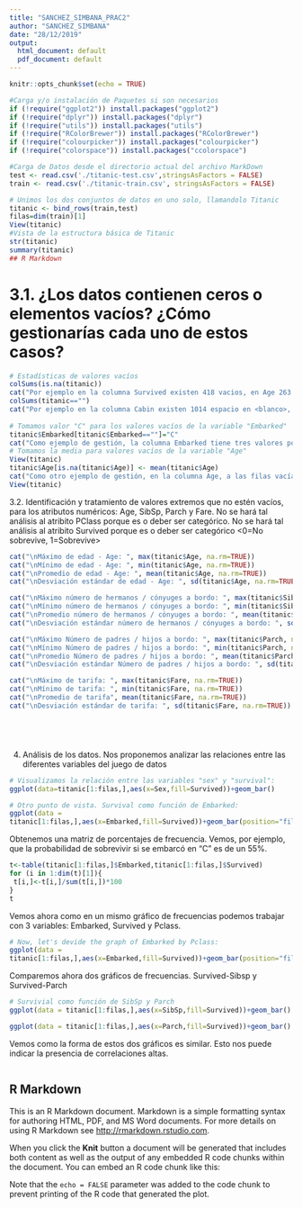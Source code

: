 ---
title: "SANCHEZ_SIMBANA_PRAC2"
author: "SANCHEZ_SIMBANA"
date: "28/12/2019"
output:
  html_document: default
  pdf_document: default
---

```{r setup, include=FALSE}
knitr::opts_chunk$set(echo = TRUE)
```

```{r}
#Carga y/o instalación de Paquetes si son necesarios
if (!require("ggplot2")) install.packages("ggplot2")
if (!require("dplyr")) install.packages("dplyr")
if (!require("utils")) install.packages("utils")
if (!require("RColorBrewer")) install.packages("RColorBrewer")
if (!require("colourpicker")) install.packages("colourpicker")
if (!require("colorspace")) install.packages("ccolorspace")

```


```{r}
#Carga de Datos desde el directorio actual del archivo MarkDown
test <- read.csv('./titanic-test.csv',stringsAsFactors = FALSE)
train <- read.csv('./titanic-train.csv', stringsAsFactors = FALSE)

```

```{r}
# Unimos los dos conjuntos de datos en uno solo, llamandolo Titanic
titanic <- bind_rows(train,test)
filas=dim(train)[1]
View(titanic)
#Vista de la estructura básica de Titanic
str(titanic)
summary(titanic)
## R Markdown
```
# 3.1. ¿Los datos contienen ceros o elementos vacíos? ¿Cómo gestionarías cada uno de estos casos?
```{r}
# Estadísticas de valores vacíos
colSums(is.na(titanic))
cat("Por ejemplo en la columna Survived existen 418 vacios, en Age 263 vacios, en Fare 1 vacio ")
colSums(titanic=="")
cat("Por ejemplo en la columna Cabin existen 1014 espacio en <blanco>, no obstante en Survived y fare, la condición no aplica porque son datos numéricos y no de texto")
    
# Tomamos valor "C" para los valores vacíos de la variable "Embarked"
titanic$Embarked[titanic$Embarked==""]="C" 
cat("Como ejemplo de gestión, la columna Embarked tiene tres valores posibles C = Cherbourg; Q = Queenstown; S = Southampton. La historia del titanic cuenta que el último puerto dónde se embarcaron pasajeros Cherbourg, por tanto hemos asumido que si algún pasajero no tiene registro de puerto de embarque, lo marcaremos o llenaremos como <C>")
# Tomamos la media para valores vacíos de la variable "Age"
View(titanic)
titanic$Age[is.na(titanic$Age)] <- mean(titanic$Age)
cat("Como otro ejemplo de gestión, en la columna Age, a las filas vacías se le asigna el promedio de la edades de los pasajeros registrados en el dataset")
View(titanic)
```
3.2. Identificación y tratamiento de valores extremos que no estén vacíos, para los atributos numéricos: Age, SibSp, Parch y Fare. No se hará tal análisis al atribito PClass porque es o deber ser categórico. No se hará tal análisis al atribito Survived porque es o deber ser categórico <0=No sobrevive, 1=Sobrevive>

```{r}
cat("\nMáximo de edad - Age: ", max(titanic$Age, na.rm=TRUE))
cat("\nMínimo de edad - Age: ", min(titanic$Age, na.rm=TRUE))
cat("\nPromedio de edad - Age: ", mean(titanic$Age, na.rm=TRUE))
cat("\nDesviación estándar de edad - Age: ", sd(titanic$Age, na.rm=TRUE))

cat("\nMáximo número de hermanos / cónyuges a bordo: ", max(titanic$SibSp, na.rm=TRUE))
cat("\nMínimo número de hermanos / cónyuges a bordo: ", min(titanic$SibSp, na.rm=TRUE))
cat("\nPromedio número de hermanos / cónyuges a bordo: ", mean(titanic$SibSp, na.rm=TRUE))
cat("\nDesviación estándar número de hermanos / cónyuges a bordo: ", sd(titanic$SibSp, na.rm=TRUE))

cat("\nMáximo Número de padres / hijos a bordo: ", max(titanic$Parch, na.rm=TRUE))
cat("\nMínimo Número de padres / hijos a bordo: ", min(titanic$Parch, na.rm=TRUE))
cat("\nPromedio Número de padres / hijos a bordo: ", mean(titanic$Parch, na.rm=TRUE))
cat("\nDesviación estándar Número de padres / hijos a bordo: ", sd(titanic$Parch, na.rm=TRUE))

cat("\nMáximo de tarifa: ", max(titanic$Fare, na.rm=TRUE))
cat("\nMínimo de tarifa: ", min(titanic$Fare, na.rm=TRUE))
cat("\nPromedio de tarifa", mean(titanic$Fare, na.rm=TRUE))
cat("\nDesviación estándar de tarifa: ", sd(titanic$Fare, na.rm=TRUE))






```
4. Análisis de los datos.
Nos proponemos analizar las relaciones entre las diferentes variables del
juego de datos
```{r}
# Visualizamos la relación entre las variables "sex" y "survival":
ggplot(data=titanic[1:filas,],aes(x=Sex,fill=Survived))+geom_bar()
```
```{r}
# Otro punto de vista. Survival como función de Embarked:
ggplot(data =
titanic[1:filas,],aes(x=Embarked,fill=Survived))+geom_bar(position="fill")+ylab("Frecuencia")
```
Obtenemos una matriz de porcentajes de frecuencia.
Vemos, por ejemplo, que la probabilidad de sobrevivir si se embarcó en
“C” es de un 55%.
```{r}
t<-table(titanic[1:filas,]$Embarked,titanic[1:filas,]$Survived)
for (i in 1:dim(t)[1]){
 t[i,]<-t[i,]/sum(t[i,])*100
}
t

```
Vemos ahora como en un mismo gráfico de frecuencias podemos trabajar
con 3 variables: Embarked, Survived y Pclass.
```{r}
# Now, let's devide the graph of Embarked by Pclass:
ggplot(data =
titanic[1:filas,],aes(x=Embarked,fill=Survived))+geom_bar(position="fill")+facet_wrap(~Pclass)
```
Comparemos ahora dos gráficos de frecuencias. Survived-Sibsp y
Survived-Parch
```{r}
# Survivial como función de SibSp y Parch
ggplot(data = titanic[1:filas,],aes(x=SibSp,fill=Survived))+geom_bar()
```
```{r}
ggplot(data = titanic[1:filas,],aes(x=Parch,fill=Survived))+geom_bar()

```
Vemos como la forma de estos dos gráficos es similar. Esto nos puede indicar la
presencia de correlaciones altas.




```

```
## R Markdown
This is an R Markdown document. Markdown is a simple formatting syntax for authoring HTML, PDF, and MS Word documents. For more details on using R Markdown see <http://rmarkdown.rstudio.com>.

When you click the **Knit** button a document will be generated that includes both content as well as the output of any embedded R code chunks within the document. You can embed an R code chunk like this:

Note that the `echo = FALSE` parameter was added to the code chunk to prevent printing of the R code that generated the plot.
